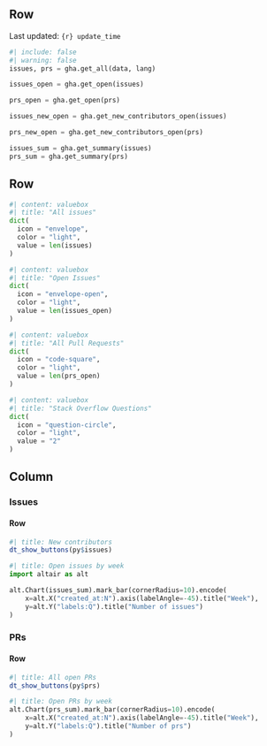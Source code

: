 ## Row {height="1%"}

Last updated: `{r} update_time`

<!-- Issues, issues not yet closed (open issues) and pull requests created in the last 3 months. TODO: Questions? -->

```python
#| include: false
#| warning: false
issues, prs = gha.get_all(data, lang)

issues_open = gha.get_open(issues)

prs_open = gha.get_open(prs)

issues_new_open = gha.get_new_contributors_open(issues)

prs_new_open = gha.get_new_contributors_open(prs)

issues_sum = gha.get_summary(issues)
prs_sum = gha.get_summary(prs)
```

## Row  {height="20%"}

```python
#| content: valuebox
#| title: "All issues"
dict(
  icon = "envelope",
  color = "light",
  value = len(issues)
)
```

```python
#| content: valuebox
#| title: "Open Issues"
dict(
  icon = "envelope-open",
  color = "light",
  value = len(issues_open)
)
```

```python
#| content: valuebox
#| title: "All Pull Requests"
dict(
  icon = "code-square",
  color = "light",
  value = len(prs_open)
)
```

```python
#| content: valuebox
#| title: "Stack Overflow Questions"
dict(
  icon = "question-circle",
  color = "light",
  value = "2"
)
```

## Column {.tabset}

### Issues

#### Row 
```r
#| title: New contributors
dt_show_buttons(py$issues)
```


```python
#| title: Open issues by week
import altair as alt

alt.Chart(issues_sum).mark_bar(cornerRadius=10).encode(
    x=alt.X("created_at:N").axis(labelAngle=-45).title("Week"),
    y=alt.Y("labels:Q").title("Number of issues")
)
```

### PRs

#### Row 

```r
#| title: All open PRs
dt_show_buttons(py$prs)
```


```python
#| title: Open PRs by week
alt.Chart(prs_sum).mark_bar(cornerRadius=10).encode(
    x=alt.X("created_at:N").axis(labelAngle=-45).title("Week"),
    y=alt.Y("labels:Q").title("Number of prs")
)
```

